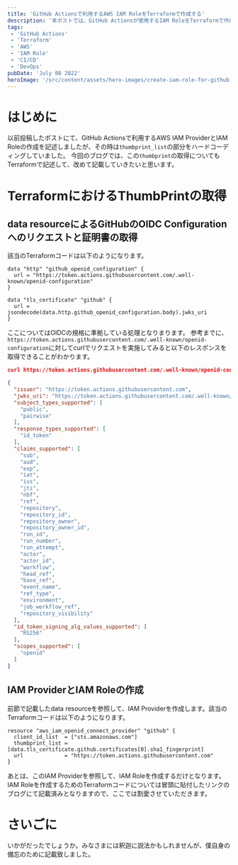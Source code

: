 ```yaml
---
title: 'GitHub Actionsで利用するAWS IAM RoleをTerraformで作成する'
description: '本ポストでは、GitHub Actionsが使用するIAM RoleをTerraformで作成するための方法を記載します。'
tags:
 - 'GitHub Actions'
 - 'Terraform'
 - 'AWS'
 - 'IAM Role'
 - 'CI/CD'
 - 'DevOps'
pubDate: 'July 08 2022'
heroImage: '/src/content/assets/hero-images/create-iam-role-for-github-actions.png'
---
```


# はじめに
以前投稿したポストにて、GitHub Actionsで利用するAWS IAM ProviderとIAM Roleの作成を記述しましたが、その時は`thumbprint_list`の部分をハードコーディングしていました。
今回のブログでは、この`thumbprint`の取得についてもTerraformで記述して、改めて記載していきたいと思います。

# TerraformにおけるThumbPrintの取得
## data resourceによるGitHubのOIDC Configurationへのリクエストと証明書の取得
該当のTerraformコードは以下のようになります。

```hcl
data "http" "github_openid_configuration" {
  url = "https://token.actions.githubusercontent.com/.well-known/openid-configuration"
}

data "tls_certificate" "github" {
  url = jsondecode(data.http.github_openid_configuration.body).jwks_uri
}
```

ここについてはOIDCの規格に準拠している処理となりまります。
参考までに、`https://token.actions.githubusercontent.com/.well-known/openid-configuration`に対してcurlでリクエストを実施してみると以下のレスポンスを取得できることがわかります。

```json
curl https://token.actions.githubusercontent.com/.well-known/openid-configuration | jq

{
  "issuer": "https://token.actions.githubusercontent.com",
  "jwks_uri": "https://token.actions.githubusercontent.com/.well-known/jwks",
  "subject_types_supported": [
    "public",
    "pairwise"
  ],
  "response_types_supported": [
    "id_token"
  ],
  "claims_supported": [
    "sub",
    "aud",
    "exp",
    "iat",
    "iss",
    "jti",
    "nbf",
    "ref",
    "repository",
    "repository_id",
    "repository_owner",
    "repository_owner_id",
    "run_id",
    "run_number",
    "run_attempt",
    "actor",
    "actor_id",
    "workflow",
    "head_ref",
    "base_ref",
    "event_name",
    "ref_type",
    "environment",
    "job_workflow_ref",
    "repository_visibility"
  ],
  "id_token_signing_alg_values_supported": [
    "RS256"
  ],
  "scopes_supported": [
    "openid"
  ]
}
```

## IAM ProviderとIAM Roleの作成
前節で記載したdata resourceを参照して、IAM Providerを作成します。該当のTerraformコードは以下のようになります。

```hcl
resource "aws_iam_openid_connect_provider" "github" {
  client_id_list  = ["sts.amazonaws.com"]
  thumbprint_list = [data.tls_certificate.github.certificates[0].sha1_fingerprint]
  url             = "https://token.actions.githubusercontent.com"
}
```

あとは、このIAM Providerを参照して、IAM Roleを作成するだけとなります。
IAM Roleを作成するためのTerraformコードについては冒頭に貼付したリンクのブログにて記載済みとなりますので、ここでは割愛させていただきます。

# さいごに
いかがだったでしょうか。みなさまには釈迦に説法かもしれませんが、僕自身の備忘のために記載致しました。
